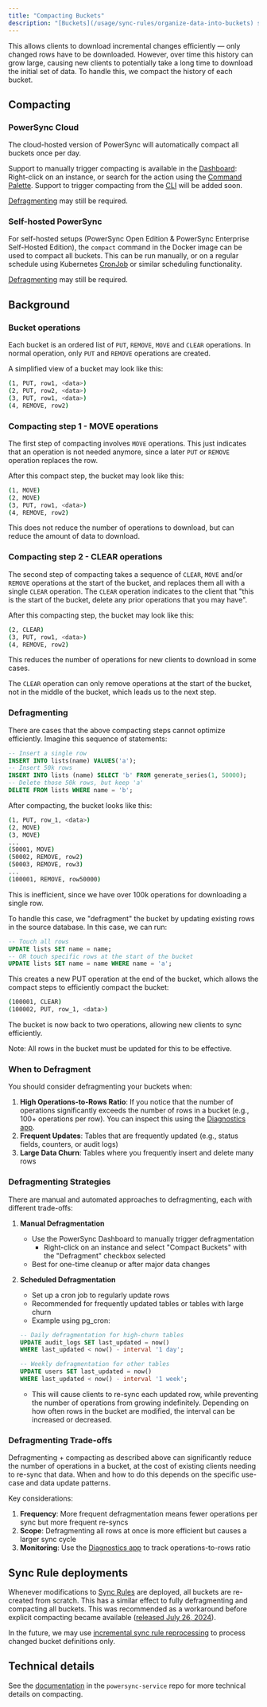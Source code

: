 ```yaml
---
title: "Compacting Buckets"
description: "[Buckets](/usage/sync-rules/organize-data-into-buckets) store data as a history of changes, not only the current state."
---
```


This allows clients to download incremental changes efficiently — only changed rows have to be downloaded. However, over time this history can grow large, causing new clients to potentially take a long time to download the initial set of data. To handle this, we compact the history of each bucket.

## Compacting

### PowerSync Cloud

The cloud-hosted version of PowerSync will automatically compact all buckets once per day.

Support to manually trigger compacting is available in the [Dashboard](/usage/tools/powersync-dashboard): Right-click on an instance, or search for the action using the [Command Palette](/usage/tools/powersync-dashboard#the-command-palette). Support to trigger compacting from the [CLI](/usage/tools/cli) will be added soon.

[Defragmenting](/usage/lifecycle-maintenance/compacting-buckets#defragmenting) may still be required.

### Self-hosted PowerSync

For self-hosted setups (PowerSync Open Edition & PowerSync Enterprise Self-Hosted Edition), the `compact` command in the Docker image can be used to compact all buckets. This can be run manually, or on a regular schedule using Kubernetes [CronJob](https://kubernetes.io/docs/concepts/workloads/controllers/cron-jobs/) or similar scheduling functionality.

[Defragmenting](/usage/lifecycle-maintenance/compacting-buckets#defragmenting) may still be required.

## Background

### Bucket operations

Each bucket is an ordered list of `PUT`, `REMOVE`, `MOVE` and `CLEAR` operations. In normal operation, only `PUT` and `REMOVE` operations are created.

A simplified view of a bucket may look like this:

```bash
(1, PUT, row1, <data>)
(2, PUT, row2, <data>)
(3, PUT, row1, <data>)
(4, REMOVE, row2)
```

### Compacting step 1 - MOVE operations

The first step of compacting involves `MOVE` operations. This just indicates that an operation is not needed anymore, since a later `PUT` or `REMOVE` operation replaces the row.

After this compact step, the bucket may look like this:

```bash
(1, MOVE)
(2, MOVE)
(3, PUT, row1, <data>)
(4, REMOVE, row2)
```

This does not reduce the number of operations to download, but can reduce the amount of data to download.

### Compacting step 2 - CLEAR operations

The second step of compacting takes a sequence of `CLEAR`, `MOVE` and/or `REMOVE` operations at the start of the bucket, and replaces them all with a single `CLEAR` operation. The `CLEAR` operation indicates to the client that "this is the start of the bucket, delete any prior operations that you may have".

After this compacting step, the bucket may look like this:

```bash
(2, CLEAR)
(3, PUT, row1, <data>)
(4, REMOVE, row2)
```

This reduces the number of operations for new clients to download in some cases.

The `CLEAR` operation can only remove operations at the start of the bucket, not in the middle of the bucket, which leads us to the next step.

### Defragmenting

There are cases that the above compacting steps cannot optimize efficiently. Imagine this sequence of statements:

```sql
-- Insert a single row
INSERT INTO lists(name) VALUES('a');
-- Insert 50k rows
INSERT INTO lists (name) SELECT 'b' FROM generate_series(1, 50000);
-- Delete those 50k rows, but keep 'a'
DELETE FROM lists WHERE name = 'b';
```

After compacting, the bucket looks like this:

```bash
(1, PUT, row_1, <data>)
(2, MOVE)
(3, MOVE)
...
(50001, MOVE)
(50002, REMOVE, row2)
(50003, REMOVE, row3)
...
(100001, REMOVE, row50000)
```

This is inefficient, since we have over 100k operations for downloading a single row.

To handle this case, we "defragment" the bucket by updating existing rows in the source database. In this case, we can run:

```sql
-- Touch all rows
UPDATE lists SET name = name;
-- OR touch specific rows at the start of the bucket
UPDATE lists SET name = name WHERE name = 'a';
```

This creates a new PUT operation at the end of the bucket, which allows the compact steps to efficiently compact the bucket:

```bash
(100001, CLEAR)
(100002, PUT, row_1, <data>)
```

The bucket is now back to two operations, allowing new clients to sync efficiently.

<Check>
  Note: All rows in the bucket must be updated for this to be effective.
</Check>

### When to Defragment

You should consider defragmenting your buckets when:

1. **High Operations-to-Rows Ratio**: If you notice that the number of operations significantly exceeds the number of rows in a bucket (e.g., 100+ operations per row). You can inspect this using the [Diagnostics app](https://github.com/powersync-ja/powersync-js/tree/main/tools/diagnostics-app).
2. **Frequent Updates**: Tables that are frequently updated (e.g., status fields, counters, or audit logs)
3. **Large Data Churn**: Tables where you frequently insert and delete many rows

### Defragmenting Strategies

There are manual and automated approaches to defragmenting, each with different trade-offs:

1. **Manual Defragmentation**
   - Use the PowerSync Dashboard to manually trigger defragmentation
     - Right-click on an instance and select "Compact Buckets" with the "Defragment" checkbox selected
   - Best for one-time cleanup or after major data changes

2. **Scheduled Defragmentation**
   - Set up a cron job to regularly update rows
   - Recommended for frequently updated tables or tables with large churn
   - Example using pg_cron:
   ```sql
   -- Daily defragmentation for high-churn tables
   UPDATE audit_logs SET last_updated = now() 
   WHERE last_updated < now() - interval '1 day';
   
   -- Weekly defragmentation for other tables
   UPDATE users SET last_updated = now() 
   WHERE last_updated < now() - interval '1 week';
   ```
   - This will cause clients to re-sync each updated row, while preventing the number of operations from growing indefinitely. Depending on how often rows in the bucket are modified, the interval can be increased or decreased.

### Defragmenting Trade-offs

Defragmenting + compacting as described above can significantly reduce the number of operations in a bucket, at the cost of existing clients needing to re-sync that data. When and how to do this depends on the specific use-case and data update patterns.

Key considerations:
1. **Frequency**: More frequent defragmentation means fewer operations per sync but more frequent re-syncs
2. **Scope**: Defragmenting all rows at once is more efficient but causes a larger sync cycle
3. **Monitoring**: Use the [Diagnostics app](https://github.com/powersync-ja/powersync-js/tree/main/tools/diagnostics-app) to track operations-to-rows ratio

## Sync Rule deployments

Whenever modifications to [Sync Rules](/usage/sync-rules) are deployed, all buckets are re-created from scratch. This has a similar effect to fully defragmenting and compacting all buckets. This was recommended as a workaround before explicit compacting became available ([released July 26, 2024](https://releases.powersync.com/announcements/bucket-compacting)).

In the future, we may use [incremental sync rule reprocessing](https://roadmap.powersync.com/c/85-more-efficient-sync-reprocessing) to process changed bucket definitions only.

## Technical details

See the [documentation](https://github.com/powersync-ja/powersync-service/blob/main/docs/compacting-operations.md) in the `powersync-service` repo for more technical details on compacting.